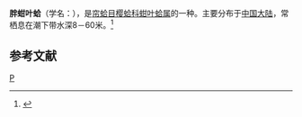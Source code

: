 {{Speciesbox
| taxon = Arcopagunula inflata
| binomial_authority = (Gmelin)
}}
'''胖蚶叶蛤'''（学名：''{{lang|la|Arcopagunula inflata}}''），是[[帘蛤目|帘蛤目]][[樱蛤科|樱蛤科]][[蚶叶蛤属|蚶叶蛤属]]的一种。主要分布于[[中国大陆|中国大陆]]，常栖息在潮下带水深8－60米。<ref>{{cite web|url=http://shell.sinica.edu.tw/chinese/shellbase_detail.php?science_no=3803|title=国际贝库：胖蚶叶蛤|publisher=台湾贝类资料库|accessdate=2009-08-11}}</ref>

== 参考文献 ==
{{reflist}}

{{taxonbar}}
[[Category:蚶叶蛤属|P]]